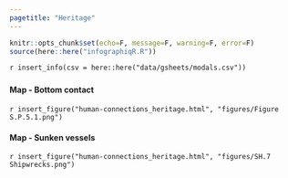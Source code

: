 ```yaml
---
pagetitle: "Heritage"
---
```


```r
knitr::opts_chunk$set(echo=F, message=F, warning=F, error=F)
source(here::here("infographiqR.R"))
```

`r insert_info(csv = here::here("data/gsheets/modals.csv"))`


### {.tabset}

#### Map - Bottom contact

`r insert_figure("human-connections_heritage.html", "figures/Figure S.P.5.1.png")`

#### Map - Sunken vessels

`r insert_figure("human-connections_heritage.html", "figures/SH.7 Shipwrecks.png")`
